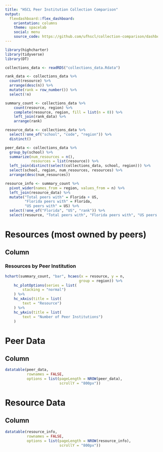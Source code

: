 ```yaml
---
title: "HSCL Peer Institution Collection Comparison"
output: 
  flexdashboard::flex_dashboard:
    orientation: columns
    theme: spacelab
    social: menu
    source_code: https://github.com/ufhscl/collection-comparison/dashboard.Rmd
---
```


```r
library(highcharter)
library(tidyverse)
library(DT)

collections_data <- readRDS("collections_data.Rdata")
```

```r
rank_data <- collections_data %>% 
  count(resource) %>%
  arrange(desc(n)) %>%
  mutate(rank = row_number()) %>%
  select(!n)

summary_count <- collections_data %>%
    count(resource, region) %>%
    complete(resource, region, fill = list(n = 0)) %>%
    left_join(rank_data) %>%
    arrange(rank)

resource_data <- collections_data %>%
  select(!one_of("school", "code", "region")) %>%
  distinct()

peer_data <- collections_data %>%
  group_by(school) %>%
  summarize(num_resources = n(), 
            resources = list(resource)) %>%
  left_join(distinct(select(collections_data, school, region))) %>%
  select(school, region, num_resources, resources) %>%
  arrange(desc(num_resources))

resource_info <- summary_count %>%
  pivot_wider(names_from = region, values_from = n) %>%
  left_join(resource_data) %>%
  mutate("Total peers with" = Florida + US, 
         "Florida peers with" = Florida, 
         "US peers with" = US) %>%
  select(!one_of("Florida", "US", "rank")) %>%
  select(resource, "Total peers with", "Florida peers with", "US peers with", everything())
```



Resources (most owned by peers)
===================================== 

Column {data-width=800}
-----------------------------------------------------------------------

### Resources by Peer Institution

```r
hchart(summary_count, "bar", hcaes(x = resource, y = n, 
                                  group = region)) %>%
    hc_plotOptions(series = list(
        stacking = "normal")
    ) %>%
    hc_xAxis(title = list(
        text = "Resource")
    ) %>%
    hc_yAxis(title = list(
        text = "Number of Peer Institutions")
    )
```

Peer Data
=====================================

Column {data-width=800}
-----------------------------------------------------------------------

```r
datatable(peer_data, 
          rownames = FALSE, 
          options = list(pageLength = NROW(peer_data), 
                         scrollY = "800px"))
```



Resource Data 
===================================== 

Column {data-width=800}
-----------------------------------------------------------------------

```r
datatable(resource_info, 
          rownames = FALSE, 
          options = list(pageLength = NROW(resource_info), 
                         scrollY = "800px"))
```


